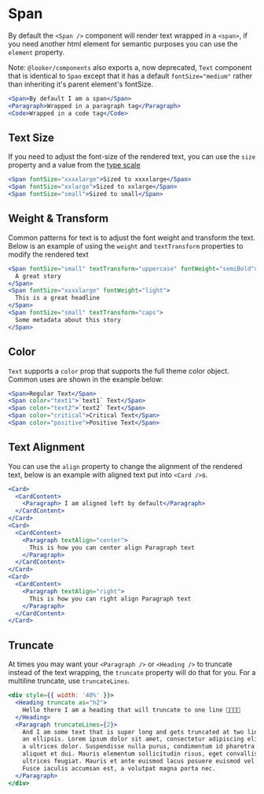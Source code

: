 
<Meta component={Span} title="Docs/Components/Text/Span" />

# Span

By default the `<Span />` component will render text wrapped in a `<span>`, if you need another html element for semantic purposes you can use the `element` property.

Note: `@looker/components` also exports a, now deprecated, `Text` component that is identical to `Span` except that it has a default `fontSize="medium"` rather than inheriting it's parent element's fontSize.

```jsx
<Span>By default I am a span</Span>
<Paragraph>Wrapped in a paragraph tag</Paragraph>
<Code>Wrapped in a code tag</Code>

```

## Text Size

If you need to adjust the font-size of the rendered text, you can use the `size` property and a value from the [type scale](/#!/Typography)

```jsx
<Span fontSize="xxxxlarge">Sized to xxxxlarge</Span>
<Span fontSize="xxlarge">Sized to xxlarge</Span>
<Span fontSize="small">Sized to small</Span>
```

## Weight & Transform

Common patterns for text is to adjust the font weight and transform the text. Below is an example of using the `weight` and `textTransform` properties to modify the rendered text

```jsx
<Span fontSize="small" textTransform="uppercase" fontWeight="semiBold">
  A great story
</Span>
<Span fontSize="xxxxlarge" fontWeight="light">
  This is a great headline
</Span>
<Span fontSize="small" textTransform="caps">
  Some metadata about this story
</Span>
```

## Color

`Text` supports a `color` prop that supports the full theme color object. Common uses are shown in the example below:

```jsx
<Span>Regular Text</Span>
<Span color="text1">`text1` Text</Span>
<Span color="text2">`text2` Text</Span>
<Span color="critical">Critical Text</Span>
<Span color="positive">Positive Text</Span>
```

## Text Alignment

You can use the `align` property to change the alignment of the rendered text, below is an example with aligned text put into `<Card />`s.

```jsx
<Card>
  <CardContent>
    <Paragraph> I am aligned left by default</Paragraph>
  </CardContent>
</Card>
<Card>
  <CardContent>
    <Paragraph textAlign="center">
      This is how you can center align Paragraph text
    </Paragraph>
  </CardContent>
</Card>
<Card>
  <CardContent>
    <Paragraph textAlign="right">
      This is how you can right align Paragraph text
    </Paragraph>
  </CardContent>
</Card>
```

## Truncate

At times you may want your `<Paragraph />` or `<Heading />` to truncate instead of the text wrapping, the `truncate` property will do that for you. For a multiline truncate, use `truncateLines`.

```jsx
<div style={{ width: '40%' }}>
  <Heading truncate as="h2">
    Hello there I am a heading that will truncate to one line 🍕🥑🍪🥓
  </Heading>
  <Paragraph truncateLines={2}>
    And I am some text that is super long and gets truncated at two lines with
    an ellipsis. Lorem ipsum dolor sit amet, consectetur adipiscing elit. Fusce
    a ultrices dolor. Suspendisse nulla purus, condimentum id pharetra vel,
    aliquet et dui. Mauris elementum sollicitudin risus, eget convallis felis
    ultrices feugiat. Mauris et ante euismod lacus posuere euismod vel eu ipsum.
    Fusce iaculis accumsan est, a volutpat magna porta nec.
  </Paragraph>
</div>
```